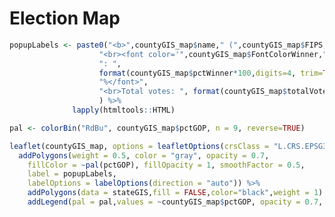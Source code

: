 # Election Map
```r
popupLabels <- paste0("<b>",countyGIS_map$name," (",countyGIS_map$FIPS,")</b>",
                    "<br><font color='",countyGIS_map$FontColorWinner,"'>",countyGIS_map$winner, 
                    ": ",
                    format(countyGIS_map$pctWinner*100,digits=4, trim=TRUE),
                    "%</font>",
                    "<br>Total votes: ", format(countyGIS_map$totalVotes,big.mark=",", trim=TRUE)
                    ) %>% 
              lapply(htmltools::HTML)
```

```r
pal <- colorBin("RdBu", countyGIS_map$pctGOP, n = 9, reverse=TRUE)

leaflet(countyGIS_map, options = leafletOptions(crsClass = "L.CRS.EPSG3857"), width="100%") %>%
  addPolygons(weight = 0.5, color = "gray", opacity = 0.7,
    fillColor = ~pal(pctGOP), fillOpacity = 1, smoothFactor = 0.5,
    label = popupLabels,
    labelOptions = labelOptions(direction = "auto")) %>%
    addPolygons(data = stateGIS,fill = FALSE,color="black",weight = 1) %>%
    addLegend(pal = pal,values = ~countyGIS_map$pctGOP, opacity = 0.7, title = "% Trump",position = "bottomright")

```